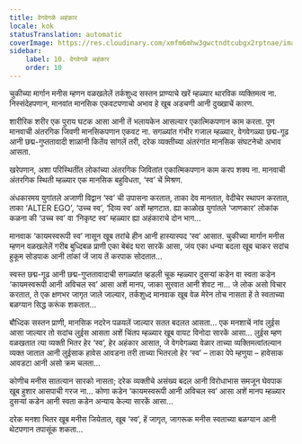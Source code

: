 ```yaml
---
title: वेगवेगळे अहंकार
locale: kok
statusTranslation: automatic
coverImage: https://res.cloudinary.com/xmfm6mhw3gwctndtcubgx2rptnae/image/upload/v1740468922/small_cover_tratado_de_psicologia_revolucionaria_a4c0dca4e0.webp
sidebar:
    label: 10. वेगवेगळे अहंकार
    order: 10
---
```

चुकीच्या मार्गान मनीस म्हणन वळखलेलें तर्कशुध्द सस्तन प्राण्याचे खरें म्हळ्यार थारविक व्यक्तिमत्व ना. निस्संदेहपणान, मानवांत मानसिक एकवटपणाचो अभाव हे खूब अडचणी आनी दुख्खाचें कारण.

शारीरिक शरीर एक पुराय घटक आसा आनी तें भलायकेन आसल्यार एकात्मिकपणान काम करता. पूण मानवाची अंतरगिक जिवणी मानसिकपणान एकवट ना. सगळ्यांत गंभीर गजाल म्हळ्यार, वेगवेगळ्या छद्म-गूढ आनी छद्म-गुप्ततावादी शाळांनी कितेंय सांगलें तरी, दरेक व्यक्तीच्या अंतरंगांत मानसिक संघटनेचो अभाव आसता.

खरेपणान, अशा परिस्थितींत लोकांच्या अंतरगिक जिवितांत एकात्मिकपणान काम करप शक्य ना. मानवाची अंतरगिक स्थिती म्हळ्यार एक मानसिक बहुविधता, ‘स्व’ चें मिश्रण.

अंधकारमय युगांतले अजाणी विद्वान ‘स्व’ ची उपासना करतात, ताका देव मानतात, वेदीचेर स्थापन करतात, ताका ‘ALTER EGO’, ‘उच्च स्व’, ‘दिव्य स्व’ अशें म्हणटात. ह्या काळोख युगांतले ‘जाणकार’ लोकांक कळना की ‘उच्च स्व’ वा ‘निकृष्ट स्व’ म्हळ्यार ह्या अहंकाराचे दोन भाग...

मानवाक ‘कायमस्वरूपी स्व’ नासून खूब तरांचे हीन आनी हास्यास्पद ‘स्व’ आसात. चुकीच्या मार्गान मनीस म्हणन वळखलेलें गरीब बुध्दिबळ प्राणी एका बेबंद घरा सारकें आसा, जंय एका धन्या बदला खूब चाकर सदांच हुकूम सोडपाक आनी तांकां जें जाय तें करपाक सोदतात...

स्वस्त छद्म-गूढ आनी छद्म-गुप्ततावादाची सगळ्यांत व्हडली चूक म्हळ्यार दुसऱ्यां कडेन वा स्वता कडेन ‘कायमस्वरूपी आनी अविचल स्व’ आसा अशें मानप, जाका सुरवात आनी शेवट ना... जे लोक असो विचार करतात, ते एक क्षणभर जागृत जाले जाल्यार, तर्कशुध्द मानवाक खूब वेळ मेरेन तोच नासता हें ते स्वताच्या बळग्यान सिद्ध करूंक शकतात...

बौध्दिक सस्तन प्राणी, मानसिक नदरेन पळयलें जाल्यार सतत बदलत आसता... एक मनशाचें नांव लुईस आसा जाल्यार तो सदांच लुईस आसता अशें चिंतप म्हळ्यार खूब वायट विनोदा सारकें आसा... लुईस म्हण वळखतात त्या व्यक्ती भितर हेर ‘स्व’, हेर अहंकार आसात, जे वेगवेगळ्या वेळार ताच्या व्यक्तिमत्वांतल्यान व्यक्त जातात आनी लुईसाक हावेस आवडना तरी ताच्या भितरलो हेर ‘स्व’ – ताका पेपे म्हणुया – हावेसाक आवडटा आनी असो क्रम चलता...

कोणीच मनीस सातत्यान सारको नासता; दरेक व्यक्तीचे असंख्य बदल आनी विरोधाभास समजून घेवपाक खूब हुशार आसपाची गरज ना... कोणा कडेन ‘कायमस्वरूपी आनी अविचल स्व’ आसा अशें मानप म्हळ्यार दुसऱ्यां कडेन आनी स्वता कडेन अन्याय केल्या सारकें आसा...

दरेक मनशा भितर खूब मनीस जियेतात, खूब ‘स्व’, हें जागृत, जागरूक मनीस स्वताच्या बळग्यान आनी थेटपणान तपासूंक शकता...

